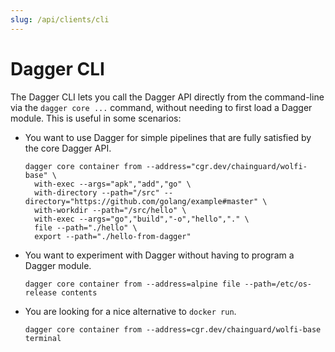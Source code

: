 ```yaml
---
slug: /api/clients/cli
---
```


# Dagger CLI

The Dagger CLI lets you call the Dagger API directly from the command-line via the `dagger core ...` command, without needing to first load a Dagger module. This is useful in some scenarios:

- You want to use Dagger for simple pipelines that are fully satisfied by the core Dagger API.

    ```shell
    dagger core container from --address="cgr.dev/chainguard/wolfi-base" \
      with-exec --args="apk","add","go" \
      with-directory --path="/src" --directory="https://github.com/golang/example#master" \
      with-workdir --path="/src/hello" \
      with-exec --args="go","build","-o","hello","." \
      file --path="./hello" \
      export --path="./hello-from-dagger"
    ```

- You want to experiment with Dagger without having to program a Dagger module.

    ```shell
    dagger core container from --address=alpine file --path=/etc/os-release contents
    ```

- You are looking for a nice alternative to `docker run`.

    ```shell
    dagger core container from --address=cgr.dev/chainguard/wolfi-base terminal
    ```
